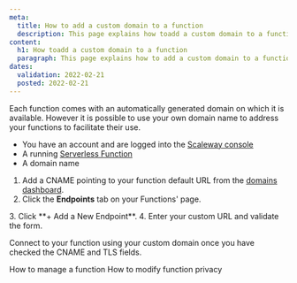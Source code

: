 ```yaml
---
meta:
  title: How to add a custom domain to a function
  description: This page explains how toadd a custom domain to a function
content:
  h1: How toadd a custom domain to a function
  paragraph: This page explains how to add a custom domain to a function
dates:
  validation: 2022-02-21
  posted: 2022-02-21
---
```


Each function comes with an automatically generated domain on which it is available. However it is possible to use your own domain name to address your functions to facilitate their use.

<Message type="requirement">

- You have an account and are logged into the [Scaleway console](https://console.scaleway.com)
- A running [Serverless Function](https://www.scaleway.com/en/docs/compute/functions/how-to/deploy-a-function/)
- A domain name 

</Message>

1. Add a CNAME pointing to your function default URL from the [domains dashboard](/network/dns-cloud/how-to/manage-dns-records/).
2. Click the **Endpoints** tab on your Functions' page.
  <Lightbox src="scaleway-functions-domain.png" alt="" />
3. Click **+ Add a New Endpoint**.
4. Enter your custom URL and validate the form.

Connect to your function using your custom domain once you have checked the CNAME and TLS fields.

<Navigation title="See Also">
  <PreviousButton to="/compute/functions/how-to/manage-a-function/">How to manage a function</PreviousButton>
  <NextButton to="/compute/functions/how-to/modify-function-privacy/">How to modify function privacy</NextButton>
</Navigation>